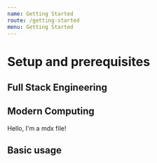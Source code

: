 ```yaml
---
name: Getting Started
route: /getting-started
menu: Getting Started
---
```




# Setup and prerequisites






## Full Stack Engineering




## Modern Computing

Hello, I'm a mdx file!




## Basic usage

<Playground>

</Playground>